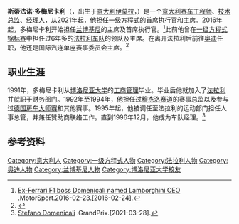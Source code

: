 {{noteTA
|G1=F1
}}
{{Infobox person
|name = Stefano Domenicali<br>斯蒂法诺·多梅尼卡利
|image = Stefano Domenicali 2 (cropped).jpg
|image_size =
|caption = 
|birth_name =
|birth_date = {{birth date and age|1965|5|11|df=y}}
|birth_place = [[意大利|意大利]][[伊莫拉|伊莫拉]]
|death_date =
|death_place =
|nationality = {{flagicon|Italy}}意大利人
|other_names =
|known_for = 一级方程式世界锦标赛[[法拉利车队|法拉利车队]]前领队
|occupation = [[一级方程式|一级方程式]]首席执行官(2021-至今)<br>[[兰博基尼|兰博基尼]]首席执行官、公司主席(2016-2020)<br>[[法拉利车队|法拉利]]车队领队(2008 - 2014)
|title =
|salary =
|religion =
|spouse =
|partner =
|parents =
|website =
}}
'''斯蒂法诺·多梅尼卡利'''（{{lang|it|Stefano Domenicali}}，出生于[[意大利|意大利]][[伊莫拉|伊莫拉]]，{{bd|1965年|5月11日|catIdx=D}}）是一个[[意大利|意大利]][[赛车|赛车]][[工程师|工程师]]、[[技术总监|技术总监]]、[[经理人|经理人]]，从2021年起，他担任[[一级方程式|一级方程式]]的首席执行官和主席。2016年起，多梅尼卡利开始担任[[兰博基尼|兰博基尼]]的主席及首席执行官。<ref>[http://www.motorsport.com/automotive/news/ex-ferrari-f1-boss-domenicali-named-lamborghini-ceo-675131/ Ex-Ferrari F1 boss Domenicali named Lamborghini CEO] {{Wayback|url=http://www.motorsport.com/automotive/news/ex-ferrari-f1-boss-domenicali-named-lamborghini-ceo-675131/ |date=20160225212151 }}.MotorSport.2016-02-23.[2016-02-24].</ref>此前他曾在[[一级方程式锦标赛|一级方程式锦标赛]]中担任过6年多的[[法拉利车队|法拉利车队]]的领队及主席。在离开法拉利后前往[[奥迪|奥迪]]任职，他还是国际汽连单座赛事委员会主席。<ref>{{cite web |url=http://www.grandprix247.com/2014/10/16/domenicali-joins-audi-will-alonso-follow/ |title=存档副本 |accessdate=2014-11-22 |deadurl=yes |archiveurl=https://web.archive.org/web/20141216145656/http://www.grandprix247.com/2014/10/16/domenicali-joins-audi-will-alonso-follow/ |archivedate=2014-12-16 }}</ref>

== 职业生涯 ==
1991年，多梅尼卡利从[[博洛尼亚大学|博洛尼亚大学]]的[[工商管理|工商管理]]毕业。毕业后他就加入了[[法拉利|法拉利]]并就职于财务部门。1992年至1994年，他担任过[[穆杰洛赛道|穆杰洛赛道]]的赛事总监以及参与过[[德国房车大师赛|德国房车大师赛]]和其他赛事。1995年起，他被调任至法拉利的运动部门担任人事总管，并兼任赞助商联络工作。直到1996年12月，他成为车队经理。<ref>[https://www.grandprix.com/gpe/cref-domste.html Stefano Domenicali] {{Wayback|url=https://www.grandprix.com/gpe/cref-domste.html |date=20210226152946 }}.GrandPrix.[2021-03-28].</ref>

== 参考资料 ==
{{reflist}}

{{S-start}}
{{S-sports}}
{{Succession box
 | title  = [[一级方程式|一级方程式]][[法拉利车队|法拉利车队]]领队
 | years  = 2008年 – 2014年
 | with   =
 | before = [[让·托德|让·托德]]
 | after  = [[马可·马蒂亚奇|马可·马蒂亚奇]]
}}
{{S-bus}}
{{Succession box
 | title  = [[兰博基尼|兰博基尼]]首席执行官
 | years  = 2016年 – 2020年
 | with   =
 | before = {{le|史蒂芬·温克尔曼|Stephan Winkelmann}}
 | after  = {{le|史蒂芬·温克尔曼|Stephan Winkelmann}}
}}
{{S-end}}


{{DEFAULTSORT:Domenicali, Stefano}}

{{法拉利車隊}}
[[Category:意大利人|Category:意大利人]]
[[Category:一级方程式人物|Category:一级方程式人物]]
[[Category:法拉利人物|Category:法拉利人物]]
[[Category:奥迪人物|Category:奥迪人物]]
[[Category:兰博基尼人物|Category:兰博基尼人物]]
[[Category:博洛尼亚大学校友|Category:博洛尼亚大学校友]]